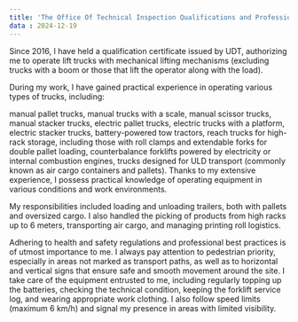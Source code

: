 ```yaml
---
title: 'The Office Of Technical Inspection Qualifications and Professional Experience'
data : 2024-12-19
---
```


Since 2016, I have held a qualification certificate issued by UDT, authorizing me to operate lift trucks with mechanical lifting mechanisms (excluding trucks with a boom or those that lift the operator along with the load).

During my work, I have gained practical experience in operating various types of trucks, including:

manual pallet trucks,
manual trucks with a scale,
manual scissor trucks,
manual stacker trucks,
electric pallet trucks,
electric trucks with a platform,
electric stacker trucks,
battery-powered tow tractors,
reach trucks for high-rack storage, including those with roll clamps and extendable forks for double pallet loading,
counterbalance forklifts powered by electricity or internal combustion engines,
trucks designed for ULD transport (commonly known as air cargo containers and pallets).
Thanks to my extensive experience, I possess practical knowledge of operating equipment in various conditions and work environments.

My responsibilities included loading and unloading trailers, both with pallets and oversized cargo. I also handled the picking of products from high racks up to 6 meters, transporting air cargo, and managing printing roll logistics.

Adhering to health and safety regulations and professional best practices is of utmost importance to me. I always pay attention to pedestrian priority, especially in areas not marked as transport paths, as well as to horizontal and vertical signs that ensure safe and smooth movement around the site. I take care of the equipment entrusted to me, including regularly topping up the batteries, checking the technical condition, keeping the forklift service log, and wearing appropriate work clothing. I also follow speed limits (maximum 6 km/h) and signal my presence in areas with limited visibility.

